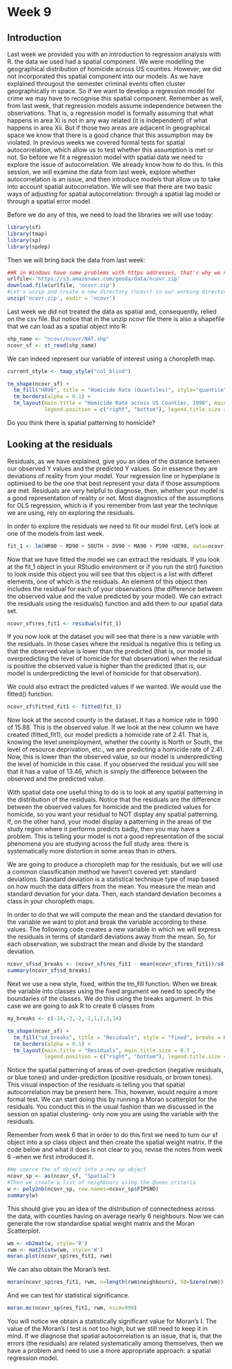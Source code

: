 # Week 9 

## Introduction

Last week we provided you with an introduction to regression analysis with R. the data we used had a spatial component. We were modelling the geographical distribution of homicide across US counties. However, we did not incorporated this spatial component into our models. As we have explained througout the semester criminal events often cluster geographically in space. So if we want to develop a regression model for crime we may have to recognise this spatial component. Remember as well, from last week, that regression models assume independence between the observations. That is, a regression model is formally assuming that what happens in area Xi is not in any way related (it is independent) of what happens in area Xii. But if those two areas are adjacent in geographical space we know that there is a good chance that this assumption may be violated. In previous weeks we covered formal tests for spatial autocorrelation, which allow us to test whether this assumption is met or not. So before we fit a regression model with spatial data we need to explore the issue of autocorrelation. We already know how to do this. In this session, we will examine the data from last week, explore whether autocorrelation is an issue, and then introduce models that allow us to take into account spatial autocorrelation. We will see that there are two basic ways of adjusting for spatial autocorrelation: through a spatial lag model or through a spatial error model.

Before we do any of this, we need to load the libraries we will use today:

```r
library(sf)
library(tmap)
library(sp)
library(spdep)
```


Then we will bring back the data from last week:

```r
##R in Windows have some problems with https addresses, that's why we need to do this first:
urlfile<-'https://s3.amazonaws.com/geoda/data/ncovr.zip'
download.file(urlfile, 'ncovr.zip')
#Let's unzip and create a new directory (ncovr) in our working directory to place the files
unzip('ncovr.zip', exdir = 'ncovr')

```

Last week we did not treated the data as spatial and, consequently, relied on the csv file. But notice that in the unzip ncovr file there is also a shapefile that we can load as a spatial object into R:

```r
shp_name <- "ncovr/ncovr/NAT.shp"
ncovr_sf <- st_read(shp_name)
```

We can indeed represent our variable of interest using a choropleth map.

```r
current_style <- tmap_style("col_blind")

tm_shape(ncovr_sf) + 
  tm_fill("HR90", title = "Homicide Rate (Quantiles)", style="quantile", palette = "Reds") +
  tm_borders(alpha = 0.1) +
  tm_layout(main.title = "Homicide Rate across US Counties, 1990", main.title.size = 0.7 ,
            legend.position = c("right", "bottom"), legend.title.size = 0.8)
```

Do you think there is spatial patterning to homicide?

## Looking at the residuals

Residuals, as we have explained, give you an idea of the distance between our observed Y values and the predicted Y values. So in essence they are deviations of reality from your model. Your regression line or hyperplane is optimised to be the one that best represent your data if those assumptions are met. Residuals are very helpful to diagnose, then, whether your model is a good representation of reality or not. Most diagnostics of the assumptions for OLS regression, which is if you remember from last year the technique we are using, rely on exploring the residuals. 

In order to explore the residuals we need to fit our model first. Let's look at one of the models from last week.

```r

fit_1 <- lm(HR90 ~ RD90 + SOUTH + DV90 + MA90 + PS90 +UE90, data=ncovr)

```

Now that we have fitted the model we can extract the residuals. If you look at the fit_1 object in your RStudio environment or if you run the str() function to look inside this object you will see that this object is a list with differet elements, one of which is the residuals. An element of this object then includes the residual for each of your observations (the difference between the observed value and the value predicted by your model). We can extract the residuals using the residuals() function and add them to our spatial data set.

```r
ncovr_sf$res_fit1 <- residuals(fit_1)
```

If you now look at the dataset you will see that there is a new variable with the residuals. In those cases where the residual is negative this is telling us that the observed value is lower than the predicted (that is, our model is overpredicting the level of homicide for that observation) when the residual is positive the observed value is higher than the predicted (that is, our model is underpredicting the level of homicide for that observation).

We could also extract the predicted values if we wanted. We would use the fitted() function.

```r
ncovr_sf$fitted_fit1 <- fitted(fit_1)
```

Now look at the second county in the dataset. It has a homice rate in 1990 of 15.88. This is the observed value. If we look at the new column we have created (fitted_fit1), our model predicts a homicide rate of 2.41. That is, knowing the level unemployment, whether the county is North or South, the level of resource deprivation, etc., we are predicting a homicide rate of 2.41. Now, this is lower than the observed value, so our model is underpredicting the level of homicide in this case. If you observed the residual you will see that it has a value of 13.46, which is simply the difference between the observed and the predicted value.

With spatial data one useful thing to do is to look at any spatial patterning in the distribution of the residuals. Notice that the residuals are the difference between the observed values for homicide and the predicted values for homicide, so you want your residual to NOT display any spatial patterning. If, on  the  other  hand,  your  model  display  a  patterning  in  the  areas of  the  study  region  where  it performs  predicts  badly,  then  you  may have  a  problem.  This  is  telling  your  model  is  not  a  good representation  of  the  social  phenomena  you  are  studying  across  the full  study  area:  there  is systematically more distortion in some areas than in others. 

We are going to produce a choropleth map for the residuals, but we will use a common classification method we haven't covered yet: standard deviations. Standard deviation is a statistical technique type of map based on how much the data differs from the mean. You measure the mean and standard deviation for your data. Then, each standard deviation becomes a class in your choropleth maps.

In order to do that we will compute the mean and the standard deviation for the variable we want to plot and break the variable according to these values. The following code creates a new variable in which we will express the residuals in terms of standard deviations away from the mean. So, for each observation, we substract the mean and divide by the standard deviation. 

```r
ncovr_sf$sd_breaks <- (ncovr_sf$res_fit1 - mean(ncovr_sf$res_fit1))/sd(ncovr_sf$res_fit1)
summary(ncovr_sf$sd_breaks)
```

Next we use a new style, fixed, within the tm_fill function. When we break the variable into classes using the fixed argument we need to specify the boundaries of the classes. We do this using the breaks argument. In this case we are going to ask R to create 6 classes from 

```r
my_breaks <- c(-14,-3,-2,-1,1,2,3,14)

tm_shape(ncovr_sf) + 
  tm_fill("sd_breaks", title = "Residuals", style = "fixed", breaks = my_breaks, palette = "-RdBu") +
  tm_borders(alpha = 0.1) +
  tm_layout(main.title = "Residuals", main.title.size = 0.7 ,
            legend.position = c("right", "bottom"), legend.title.size = 0.8)
```

Notice  the  spatial  patterning  of  areas  of  over-prediction  (negative residuals,  or  blue  tones)  and under-prediction (positive residuals, or brown tones). This visual inspection of the residuals is telling you that spatial autocorrelation may be present here. This, however, would require a more formal test. We can start doing this by running a Moran scatterplot for the residuals. You conduct this in the usual  fashion  than  we discussed  in  the  session  on  spatial  clustering-  only  now  you  are using  the variable with the residuals.

Remember from week 6 that in order to do this first we need to turn our sf object into a sp class object and then create the spatial weight matrix. If the code below and what it does is not clear to you, revise the notes from week 6 -when we first introduced it.

```r
#We coerce the sf object into a new sp object
ncovr_sp <- as(ncovr_sf, "Spatial")
#Then we create a list of neighbours using the Queen criteria
w <- poly2nb(ncovr_sp, row.names=ncovr_sp$FIPSNO)
summary(w)
```

This should give you an idea of the distribution of connectedness across the data, with counties having on average nearly 6 neighbours. Now we can generate the row standardise spatial weight matrix and the Moran Scatterplot.

```r
wm <- nb2mat(w, style='B')
rwm <- mat2listw(wm, style='W')
moran.plot(ncovr_sp$res_fit1, rwm)

```

We can also obtain the Moran's test.

```r
moran(ncovr_sp$res_fit1, rwm, n=length(rwm$neighbours), S0=Szero(rwm))
```

And we can test for statistical significance.

```r
moran.mc(ncovr_sp$res_fit1, rwm, nsim=999)
```

You will notice we obtain a statistically significant value for Moran’s I. The value of the Moran’s I test is not too high, but we still need to keep it in mind. If we diagnose that spatial autocorrelation is an issue, that is, that the errors (the residuals) are related systematically among themselves, then we have a problem and need to use a more appropriate approach: a spatial regression model.

